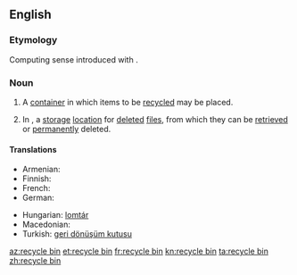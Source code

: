==English==

===Etymology===
Computing sense introduced with {{w|Windows 95}}.

===Noun===
{{en-noun}}

# A [[container]] in which items to be [[recycled]] may be placed.
# {{context|computing|lang=en}} In {{w|Microsoft Windows}}, a [[storage]] [[location]] for [[delete]]d [[file]]s, from which they can be [[retrieved]] or [[permanently]] deleted.

====Translations====
{{trans-top|container}}
* Armenian: {{t-|hy|զիբիլի վեդռո|tr=zibili vedro}}
* Finnish: {{t-|fi|kierrätysastia}}
* French: {{t+|fr|corbeille|f}}
* German: {{t+|de|Papierkorb|m}}
{{trans-mid}}
* Hungarian: [[lomtár]]
* Macedonian: {{t-|mk|канта за рециклирање|f|sc=Cyrl|tr=kánta za reciklíranje}}
* Turkish: [[geri dönüşüm kutusu]]
{{trans-bottom}}

[[az:recycle bin]]
[[et:recycle bin]]
[[fr:recycle bin]]
[[kn:recycle bin]]
[[ta:recycle bin]]
[[zh:recycle bin]]